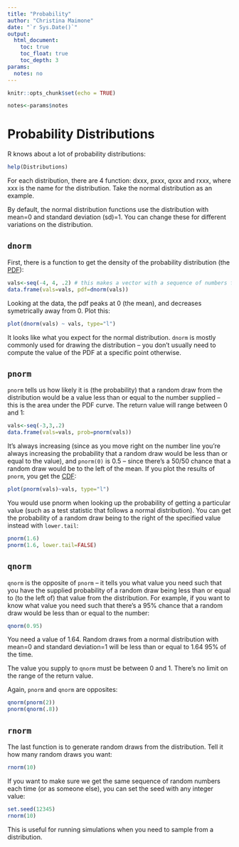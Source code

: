 ```yaml
---
title: "Probability"
author: "Christina Maimone"
date: "`r Sys.Date()`"
output: 
  html_document:
    toc: true
    toc_float: true
    toc_depth: 3
params:
  notes: no
---
```


```r
knitr::opts_chunk$set(echo = TRUE)
```

```r
notes<-params$notes
```


# Probability Distributions

R knows about a lot of probability distributions:

```r
help(Distributions)
```

For each distribution, there are 4 function: dxxx, pxxx, qxxx and rxxx, where xxx is the name for the distribution. Take the normal distribution as an example.

By default, the normal distribution functions use the distribution with mean=0 and standard deviation (sd)=1.  You can change these for different variations on the distribution.

## `dnorm`

First, there is a function to get the density of the probability distribution (the [PDF](https://en.wikipedia.org/wiki/Probability_density_function)):

```r
vals<-seq(-4, 4, .2) # this makes a vector with a sequence of numbers from -4 to 4 in it
data.frame(vals=vals, pdf=dnorm(vals))
```

Looking at the data, the pdf peaks at 0 (the mean), and decreases symetrically away from 0. Plot this:

```r
plot(dnorm(vals) ~ vals, type="l")
```

It looks like what you expect for the normal distribution.  `dnorm` is mostly commonly used for drawing the distribution -- you don't usually need to compute the value of the PDF at a specific point otherwise.

## `pnorm`

`pnorm` tells us how likely it is (the probability) that a random draw from the distribution would be a value less than or equal to the number supplied -- this is the area under the PDF curve.  The return value will range between 0 and 1:

```r
vals<-seq(-3,3,.2)
data.frame(vals=vals, prob=pnorm(vals))
```

It's always increasing (since as you move right on the number line you're always increasing the probability that a random draw would be less than or equal to the value), and `pnorm(0)` is 0.5 -- since there's a 50/50 chance that a random draw would be to the left of the mean.  If you plot the results of `pnorm`, you get the [CDF](https://en.wikipedia.org/wiki/Cumulative_distribution_function):

```r
plot(pnorm(vals)~vals, type="l")
```

You would use pnorm when looking up the probability of getting a particular value (such as a test statistic that follows a normal distribution).  You can get the probability of a random draw being to the right of the specified value instead with `lower.tail`:

```r
pnorm(1.6)
pnorm(1.6, lower.tail=FALSE)
```

## `qnorm`

`qnorm` is the opposite of `pnorm` -- it tells you what value you need such that you have the supplied probability of a random draw being less than or equal to (to the left of) that value from the distribution.  For example, if you want to know what value you need such that there's a 95% chance that a random draw would be less than or equal to the number:

```r
qnorm(0.95)
```

You need a value of 1.64.  Random draws from a normal distribution with mean=0 and standard deviation=1 will be less than or equal to 1.64 95% of the time.

The value you supply to `qnorm` must be between 0 and 1.  There's no limit on the range of the return value.

Again, `pnorm` and `qnorm` are opposites:

```r
qnorm(pnorm(2))
pnorm(qnorm(.8))
```

## `rnorm`

The last function is to generate random draws from the distribution.  Tell it how many random draws you want:

```r
rnorm(10)
```

If you want to make sure we get the same sequence of random numbers each time (or as someone else), you can set the seed with any integer value:

```r
set.seed(12345)
rnorm(10)
```

This is useful for running simulations when you need to sample from a distribution.


